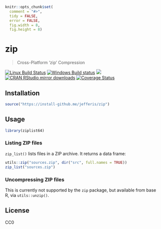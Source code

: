 
```r
knitr::opts_chunk$set(
  comment = "#>",
  tidy = FALSE,
  error = FALSE,
  fig.width = 8,
  fig.height = 8)
```

# zip

> Cross-Platform 'zip' Compression

[![Linux Build Status](https://travis-ci.org/r-lib/zip.svg?branch=master)](https://travis-ci.org/r-lib/zip)
[![Windows Build status](https://ci.appveyor.com/api/projects/status/github/r-lib/zip?svg=true)](https://ci.appveyor.com/project/gaborcsardi/zip)
[![](https://www.r-pkg.org/badges/version/zip)](https://www.r-pkg.org/pkg/zip)
[![CRAN RStudio mirror downloads](https://cranlogs.r-pkg.org/badges/zip)](https://www.r-pkg.org/pkg/zip)
[![Coverage Status](https://img.shields.io/codecov/c/github/r-lib/zip/master.svg)](https://codecov.io/github/r-lib/zip?branch=master)

## Installation

```r
source("https://install-github.me/jefferis/zip")
```

## Usage

```r
library(ziplist64)
```

### Listing ZIP files

`zip_list()` lists files in a ZIP archive. It returns a data frame:

```r
utils::zip("sources.zip", dir("src", full.names = TRUE))
zip_list("sources.zip")
```

### Uncompressing ZIP files

This is currently not supported by the `zip` package, but available from
base R, via `utils::unzip()`.

## License

CC0

